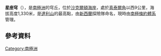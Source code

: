 {{Coord|81|6|S|160|13|E|source:GNIS|display=title}}

'''星座穹'''（{{lang-en|Constellation Dome}}），是[[南極洲|南極洲]]的穹丘，位於[[沙克爾頓海岸|沙克爾頓海岸]]，處於[[真泰爾角|真泰爾角]]以西9公里，海拔高度1,330米，是[[達利山|達利山]]的最高點，由[[新西蘭|新西蘭]]探險隊命名，現時由[[南極條約體系|南極條約體系]]管理。

==參考資料==
{{cite gnis | type = antarid | id = 3063| name = Constellation Dome| accessdate = 2011-11-21}}

{{DEFAULTSORT:Constellation Dome}}
[[Category:南極洲|Category:南極洲]]


{{ShackletonCoast-geo-stub}}